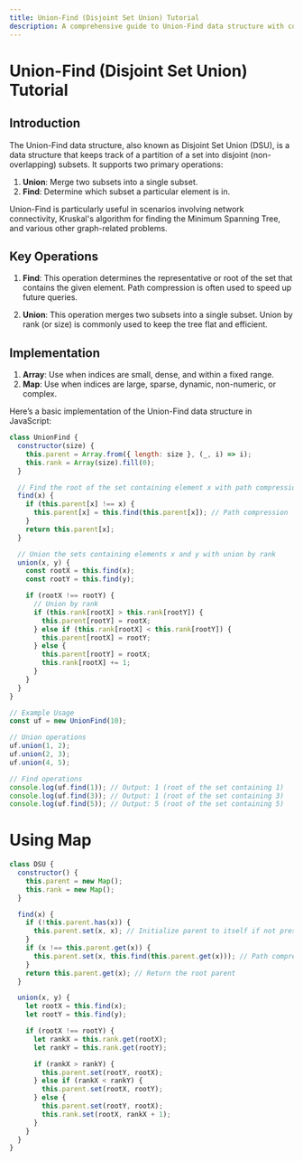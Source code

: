```yaml
---
title: Union-Find (Disjoint Set Union) Tutorial
description: A comprehensive guide to Union-Find data structure with code examples in JavaScript.
---
```


# Union-Find (Disjoint Set Union) Tutorial

## Introduction

The Union-Find data structure, also known as Disjoint Set Union (DSU), is a data structure that keeps track of a partition of a set into disjoint (non-overlapping) subsets. It supports two primary operations:

1. **Union**: Merge two subsets into a single subset.
2. **Find**: Determine which subset a particular element is in.

Union-Find is particularly useful in scenarios involving network connectivity, Kruskal's algorithm for finding the Minimum Spanning Tree, and various other graph-related problems.

## Key Operations

1. **Find**: This operation determines the representative or root of the set that contains the given element. Path compression is often used to speed up future queries.

2. **Union**: This operation merges two subsets into a single subset. Union by rank (or size) is commonly used to keep the tree flat and efficient.


## Implementation

1. **Array**: Use when indices are small, dense, and within a fixed range.
2. **Map**: Use when indices are large, sparse, dynamic, non-numeric, or complex.


Here’s a basic implementation of the Union-Find data structure in JavaScript:

```javascript
class UnionFind {
  constructor(size) {
    this.parent = Array.from({ length: size }, (_, i) => i);
    this.rank = Array(size).fill(0);
  }

  // Find the root of the set containing element x with path compression
  find(x) {
    if (this.parent[x] !== x) {
      this.parent[x] = this.find(this.parent[x]); // Path compression
    }
    return this.parent[x];
  }

  // Union the sets containing elements x and y with union by rank
  union(x, y) {
    const rootX = this.find(x);
    const rootY = this.find(y);

    if (rootX !== rootY) {
      // Union by rank
      if (this.rank[rootX] > this.rank[rootY]) {
        this.parent[rootY] = rootX;
      } else if (this.rank[rootX] < this.rank[rootY]) {
        this.parent[rootX] = rootY;
      } else {
        this.parent[rootY] = rootX;
        this.rank[rootX] += 1;
      }
    }
  }
}

// Example Usage
const uf = new UnionFind(10);

// Union operations
uf.union(1, 2);
uf.union(2, 3);
uf.union(4, 5);

// Find operations
console.log(uf.find(1)); // Output: 1 (root of the set containing 1)
console.log(uf.find(3)); // Output: 1 (root of the set containing 3)
console.log(uf.find(5)); // Output: 5 (root of the set containing 5)
```

# Using Map

```JavaScript
class DSU {
  constructor() {
    this.parent = new Map();
    this.rank = new Map();
  }

  find(x) {
    if (!this.parent.has(x)) {
      this.parent.set(x, x); // Initialize parent to itself if not present
    }
    if (x !== this.parent.get(x)) {
      this.parent.set(x, this.find(this.parent.get(x))); // Path compression
    }
    return this.parent.get(x); // Return the root parent
  }

  union(x, y) {
    let rootX = this.find(x);
    let rootY = this.find(y);

    if (rootX !== rootY) {
      let rankX = this.rank.get(rootX);
      let rankY = this.rank.get(rootY);

      if (rankX > rankY) {
        this.parent.set(rootY, rootX);
      } else if (rankX < rankY) {
        this.parent.set(rootX, rootY);
      } else {
        this.parent.set(rootY, rootX);
        this.rank.set(rootX, rankX + 1);
      }
    }
  }
}
```